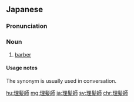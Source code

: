 {{also|理髮師}}
==Japanese==
{{ja-kanjitab|り|はつ|し|yomi=on}}

===Pronunciation===
{{ja-pron|りはつし|y=on}}

===Noun===
{{ja-noun|りはつし}}

# [[barber]] {{gloss|profession}}

====Usage notes====
The synonym {{l/ja|床屋}} is usually used in conversation.

[[hu:理髪師]]
[[mg:理髪師]]
[[ja:理髪師]]
[[sv:理髪師]]
[[chr:理髪師]]